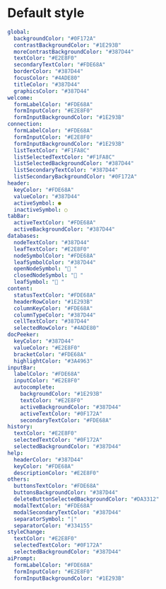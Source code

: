 # Default style

```yaml
global:
  backgroundColor: "#0F172A"
  contrastBackgroundColor: "#1E293B"
  moreContrastBackgroundColor: "#387D44"
  textColor: "#E2E8F0"
  secondaryTextColor: "#FDE68A"
  borderColor: "#387D44"
  focusColor: "#4ADE80"
  titleColor: "#387D44"
  graphicsColor: "#387D44"
welcome:
  formLabelColor: "#FDE68A"
  formInputColor: "#E2E8F0"
  formInputBackgroundColor: "#1E293B"
connection:
  formLabelColor: "#FDE68A"
  formInputColor: "#E2E8F0"
  formInputBackgroundColor: "#1E293B"
  listTextColor: "#F1FA8C"
  listSelectedTextColor: "#F1FA8C"
  listSelectedBackgroundColor: "#387D44"
  listSecondaryTextColor: "#387D44"
  listSecondaryBackgroundColor: "#0F172A"
header:
  keyColor: "#FDE68A"
  valueColor: "#387D44"
  activeSymbol: ●
  inactiveSymbol: ○
tabBar:
  activeTextColor: "#FDE68A"
  activeBackgroundColor: "#387D44"
databases:
  nodeTextColor: "#387D44"
  leafTextColor: "#E2E8F0"
  nodeSymbolColor: "#FDE68A"
  leafSymbolColor: "#387D44"
  openNodeSymbol: " "
  closedNodeSymbol: " "
  leafSymbol: "󰈙 "
content:
  statusTextColor: "#FDE68A"
  headerRowColor: "#1E293B"
  columnKeyColor: "#FDE68A"
  columnTypeColor: "#387D44"
  cellTextColor: "#387D44"
  selectedRowColor: "#4ADE80"
docPeeker:
  keyColor: "#387D44"
  valueColor: "#E2E8F0"
  bracketColor: "#FDE68A"
  highlightColor: "#3A4963"
inputBar:
  labelColor: "#FDE68A"
  inputColor: "#E2E8F0"
  autocomplete:
    backgroundColor: "#1E293B"
    textColor: "#E2E8F0"
    activeBackgroundColor: "#387D44"
    activeTextColor: "#0F172A"
    secondaryTextColor: "#FDE68A"
history:
  textColor: "#E2E8F0"
  selectedTextColor: "#0F172A"
  selectedBackgroundColor: "#387D44"
help:
  headerColor: "#387D44"
  keyColor: "#FDE68A"
  descriptionColor: "#E2E8F0"
others:
  buttonsTextColor: "#FDE68A"
  buttonsBackgroundColor: "#387D44"
  deleteButtonSelectedBackgroundColor: "#DA3312"
  modalTextColor: "#FDE68A"
  modalSecondaryTextColor: "#387D44"
  separatorSymbol: "|"
  separatorColor: "#334155"
styleChange:
  textColor: "#E2E8F0"
  selectedTextColor: "#0F172A"
  selectedBackgroundColor: "#387D44"
aiPrompt:
  formLabelColor: "#FDE68A"
  formInputColor: "#E2E8F0"
  formInputBackgroundColor: "#1E293B"
```
